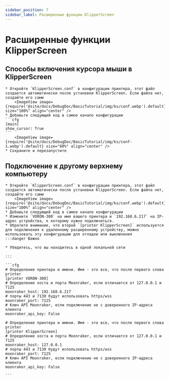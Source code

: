 ```yaml
---
sidebar_position: 7
sidebar_label: Расширенные функции KlipperScreen
---
```





# Расширенные функции KlipperScreen

## Способы включения курсора мыши в KlipperScreen

    * Откройте `KlipperScreen.conf` в конфигурации принтера, этот файл создается автоматически после установки KlipperScreen. Если файла нет, создайте его сами
        <ImageView image={require('@site/docs/DebugDoc/BasicTutorial/img/ks/conf.webp').default} size="100%" align="center" />
    * Добавьте следующий код в самое начало конфигурации
    ```cfg
    [main]
    show_cursor: True
    ```
        <ImageView image={require('@site/docs/DebugDoc/BasicTutorial/img/ks/conf-1.webp').default} size="80%" align="center" />
    * Сохраните и перезапустите

## Подключение к другому верхнему компьютеру

    * Откройте `KlipperScreen.conf` в конфигурации принтера, этот файл создается автоматически после установки KlipperScreen. Если файла нет, создайте его сами
        <ImageView image={require('@site/docs/DebugDoc/BasicTutorial/img/ks/conf.webp').default} size="100%" align="center" />
    * Добавьте следующий код в самое начало конфигурации
    * Измените `VORON-300` на имя вашего принтера и `192.168.6.217` на IP-адрес устройства, к которому нужно подключиться.
    * Обратите внимание, что второй `[printer KlipperScreen]` используется для подключения к удаленному расширенному устройству, можно использовать эту конфигурацию для отладки или выключения
    :::danger Важно

    * Убедитесь, что вы находитесь в одной локальной сети

    :::

    ```cfg
    # Определение принтера и имени. Имя - это все, что после первого слова printer
    [printer VORON-300]
    # Определение хоста и порта Moonraker, если отличается от 127.0.0.1 и 7125
    moonraker_host: 192.168.6.217
    # порты 443 и 7130 будут использовать https/wss
    moonraker_port: 7125
    # Ключ API Moonraker, если подключение не с доверенного IP-адреса клиента
    moonraker_api_key: False

    # Определение принтера и имени. Имя - это все, что после первого слова printer
    [printer KlipperScreen]
    # Определение хоста и порта Moonraker, если отличается от 127.0.0.1 и 7125
    moonraker_host: 127.0.0.1
    # порты 443 и 7130 будут использовать https/wss
    moonraker_port: 7125
    # Ключ API Moonraker, если подключение не с доверенного IP-адреса клиента
    moonraker_api_key: False

    ```